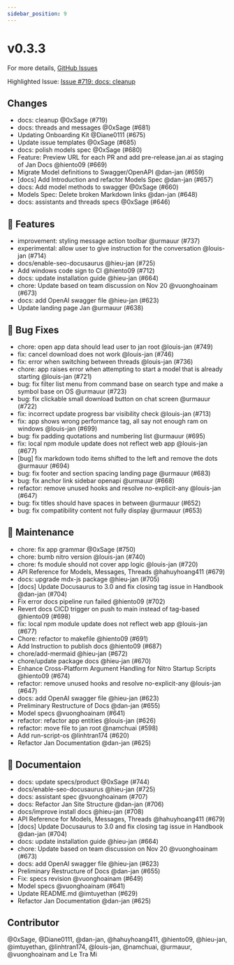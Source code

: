 ```yaml
---
sidebar_position: 9
---
```

# v0.3.3

For more details, [GitHub Issues](https://github.com/janhq/jan/releases/tag/v0.3.3)

Highlighted Issue:  [Issue #719: docs: cleanup](https://github.com/janhq/jan/pull/719)

## Changes

- docs: cleanup @0xSage (#719)
- docs: threads and messages @0xSage (#681)
- Updating Onboarding Kit @Diane0111 (#675)
- Update issue templates @0xSage (#685)
- docs: polish models spec @0xSage (#680)
- Feature: Preview URL for each PR and add pre-release.jan.ai as staging of Jan Docs @hiento09 (#669)
- Migrate Model definitions to Swagger/OpenAPI @dan-jan (#659)
- [docs] Add Introduction and refactor Models Spec @dan-jan (#657)
- docs: Add model methods to swagger @0xSage (#660)
- Models Spec: Delete broken Markdown links @dan-jan (#648)
- docs: assistants and threads specs @0xSage (#646)

## 🚀 Features

- improvement: styling message action toolbar @urmauur (#737)
- experimental: allow user to give instruction for the conversation @louis-jan (#714)
- docs/enable-seo-docusaurus @hieu-jan (#725)
- Add windows code sign to CI @hiento09 (#712)
- docs: update installation guide @hieu-jan (#664)
- chore: Update based on team discussion on Nov 20 @vuonghoainam (#673)
- docs: add OpenAI swagger file @hieu-jan (#623)
- Update landing page Jan @urmauur (#638)

## 🐛 Bug Fixes

- chore: open app data should lead user to jan root @louis-jan (#749)
- fix: cancel download does not work @louis-jan (#746)
- fix: error when switching between threads @louis-jan (#736)
- chore: app raises error when attempting to start a model that is already starting @louis-jan (#721)
- bug: fix filter list menu from command base on search type and make a symbol base on OS @urmauur (#723)
- bug: fix clickable small download button on chat screen @urmauur (#722)
- fix: incorrect update progress bar visibility check @louis-jan (#713)
- fix: app shows wrong performance tag, all say not enough ram on windows @louis-jan (#699)
- bug: fix padding quotations and numbering list @urmauur (#695)
- fix: local npm module update does not reflect web app @louis-jan (#677)
- [bug] fix markdown todo items shifted to the left and remove the dots @urmauur (#694)
- bug: fix footer and section spacing landing page @urmauur (#683)
- bug: fix anchor link sidebar openapi @urmauur (#668)
- refactor: remove unused hooks and resolve no-explicit-any @louis-jan (#647)
- bug: fix titles should have spaces in between @urmauur (#652)
- bug: fix compatibility content not fully display @urmauur (#653)

## 🧰 Maintenance

- chore: fix app grammar @0xSage (#750)
- chore: bumb nitro version @louis-jan (#740)
- chore: fs module should not cover app logic @louis-jan (#720)
- API Reference for Models, Messages, Threads @hahuyhoang411 (#679)
- docs: upgrade mdx-js package @hieu-jan (#705)
- [docs] Update Docusaurus to 3.0 and fix closing tag issue in Handbook @dan-jan (#704)
- Fix error docs pipeline run failed @hiento09 (#702)
- Revert docs CICD trigger on push to main instead of tag-based @hiento09 (#698)
- fix: local npm module update does not reflect web app @louis-jan (#677)
- Chore: refactor to makefile @hiento09 (#691)
- Add Instruction to publish docs @hiento09 (#687)
- chore/add-mermaid @hieu-jan (#672)
- chore/update package docs @hieu-jan (#670)
- Enhance Cross-Platform Argument Handling for Nitro Startup Scripts @hiento09 (#674)
- refactor: remove unused hooks and resolve no-explicit-any @louis-jan (#647)
- docs: add OpenAI swagger file @hieu-jan (#623)
- Preliminary Restructure of Docs @dan-jan (#655)
- Model specs @vuonghoainam (#641)
- refactor: refactor app entities @louis-jan (#626)
- refactor: move file to jan root @namchuai (#598)
- Add run-script-os  @linhtran174 (#620)
- Refactor Jan Documentation @dan-jan (#625)

## 📖 Documentaion

- docs: update specs/product @0xSage (#744)
- docs/enable-seo-docusaurus @hieu-jan (#725)
- docs: assistant spec @vuonghoainam (#707)
- docs: Refactor Jan Site Structure @dan-jan (#706)
- docs/improve install docs @hieu-jan (#708)
- API Reference for Models, Messages, Threads @hahuyhoang411 (#679)
- [docs] Update Docusaurus to 3.0 and fix closing tag issue in Handbook @dan-jan (#704)
- docs: update installation guide @hieu-jan (#664)
- chore: Update based on team discussion on Nov 20 @vuonghoainam (#673)
- docs: add OpenAI swagger file @hieu-jan (#623)
- Preliminary Restructure of Docs @dan-jan (#655)
- Fix: specs revision @vuonghoainam (#649)
- Model specs @vuonghoainam (#641)
- Update README.md @imtuyethan (#629)
- Refactor Jan Documentation @dan-jan (#625)

## Contributor

@0xSage, @Diane0111, @dan-jan, @hahuyhoang411, @hiento09, @hieu-jan, @imtuyethan, @linhtran174, @louis-jan, @namchuai, @urmauur, @vuonghoainam and Le Tra Mi

